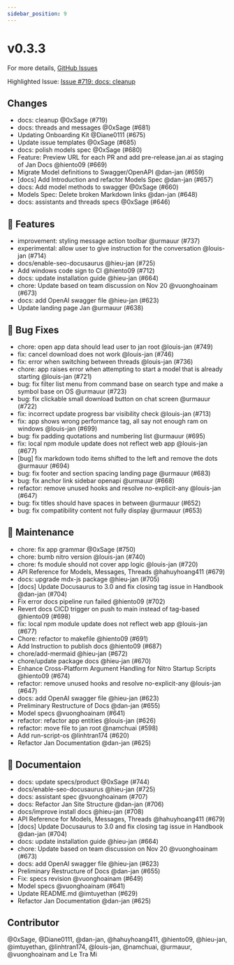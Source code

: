 ```yaml
---
sidebar_position: 9
---
```

# v0.3.3

For more details, [GitHub Issues](https://github.com/janhq/jan/releases/tag/v0.3.3)

Highlighted Issue:  [Issue #719: docs: cleanup](https://github.com/janhq/jan/pull/719)

## Changes

- docs: cleanup @0xSage (#719)
- docs: threads and messages @0xSage (#681)
- Updating Onboarding Kit @Diane0111 (#675)
- Update issue templates @0xSage (#685)
- docs: polish models spec @0xSage (#680)
- Feature: Preview URL for each PR and add pre-release.jan.ai as staging of Jan Docs @hiento09 (#669)
- Migrate Model definitions to Swagger/OpenAPI @dan-jan (#659)
- [docs] Add Introduction and refactor Models Spec @dan-jan (#657)
- docs: Add model methods to swagger @0xSage (#660)
- Models Spec: Delete broken Markdown links @dan-jan (#648)
- docs: assistants and threads specs @0xSage (#646)

## 🚀 Features

- improvement: styling message action toolbar @urmauur (#737)
- experimental: allow user to give instruction for the conversation @louis-jan (#714)
- docs/enable-seo-docusaurus @hieu-jan (#725)
- Add windows code sign to CI @hiento09 (#712)
- docs: update installation guide @hieu-jan (#664)
- chore: Update based on team discussion on Nov 20 @vuonghoainam (#673)
- docs: add OpenAI swagger file @hieu-jan (#623)
- Update landing page Jan @urmauur (#638)

## 🐛 Bug Fixes

- chore: open app data should lead user to jan root @louis-jan (#749)
- fix: cancel download does not work @louis-jan (#746)
- fix: error when switching between threads @louis-jan (#736)
- chore: app raises error when attempting to start a model that is already starting @louis-jan (#721)
- bug: fix filter list menu from command base on search type and make a symbol base on OS @urmauur (#723)
- bug: fix clickable small download button on chat screen @urmauur (#722)
- fix: incorrect update progress bar visibility check @louis-jan (#713)
- fix: app shows wrong performance tag, all say not enough ram on windows @louis-jan (#699)
- bug: fix padding quotations and numbering list @urmauur (#695)
- fix: local npm module update does not reflect web app @louis-jan (#677)
- [bug] fix markdown todo items shifted to the left and remove the dots @urmauur (#694)
- bug: fix footer and section spacing landing page @urmauur (#683)
- bug: fix anchor link sidebar openapi @urmauur (#668)
- refactor: remove unused hooks and resolve no-explicit-any @louis-jan (#647)
- bug: fix titles should have spaces in between @urmauur (#652)
- bug: fix compatibility content not fully display @urmauur (#653)

## 🧰 Maintenance

- chore: fix app grammar @0xSage (#750)
- chore: bumb nitro version @louis-jan (#740)
- chore: fs module should not cover app logic @louis-jan (#720)
- API Reference for Models, Messages, Threads @hahuyhoang411 (#679)
- docs: upgrade mdx-js package @hieu-jan (#705)
- [docs] Update Docusaurus to 3.0 and fix closing tag issue in Handbook @dan-jan (#704)
- Fix error docs pipeline run failed @hiento09 (#702)
- Revert docs CICD trigger on push to main instead of tag-based @hiento09 (#698)
- fix: local npm module update does not reflect web app @louis-jan (#677)
- Chore: refactor to makefile @hiento09 (#691)
- Add Instruction to publish docs @hiento09 (#687)
- chore/add-mermaid @hieu-jan (#672)
- chore/update package docs @hieu-jan (#670)
- Enhance Cross-Platform Argument Handling for Nitro Startup Scripts @hiento09 (#674)
- refactor: remove unused hooks and resolve no-explicit-any @louis-jan (#647)
- docs: add OpenAI swagger file @hieu-jan (#623)
- Preliminary Restructure of Docs @dan-jan (#655)
- Model specs @vuonghoainam (#641)
- refactor: refactor app entities @louis-jan (#626)
- refactor: move file to jan root @namchuai (#598)
- Add run-script-os  @linhtran174 (#620)
- Refactor Jan Documentation @dan-jan (#625)

## 📖 Documentaion

- docs: update specs/product @0xSage (#744)
- docs/enable-seo-docusaurus @hieu-jan (#725)
- docs: assistant spec @vuonghoainam (#707)
- docs: Refactor Jan Site Structure @dan-jan (#706)
- docs/improve install docs @hieu-jan (#708)
- API Reference for Models, Messages, Threads @hahuyhoang411 (#679)
- [docs] Update Docusaurus to 3.0 and fix closing tag issue in Handbook @dan-jan (#704)
- docs: update installation guide @hieu-jan (#664)
- chore: Update based on team discussion on Nov 20 @vuonghoainam (#673)
- docs: add OpenAI swagger file @hieu-jan (#623)
- Preliminary Restructure of Docs @dan-jan (#655)
- Fix: specs revision @vuonghoainam (#649)
- Model specs @vuonghoainam (#641)
- Update README.md @imtuyethan (#629)
- Refactor Jan Documentation @dan-jan (#625)

## Contributor

@0xSage, @Diane0111, @dan-jan, @hahuyhoang411, @hiento09, @hieu-jan, @imtuyethan, @linhtran174, @louis-jan, @namchuai, @urmauur, @vuonghoainam and Le Tra Mi

